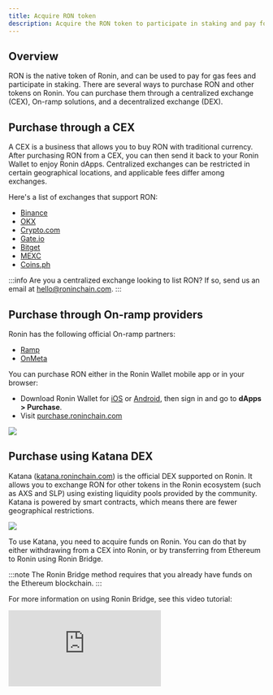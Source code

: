 ```yaml
---
title: Acquire RON token
description: Acquire the RON token to participate in staking and pay for gas fees.
---
```



## Overview

RON is the native token of Ronin, and can be used to pay for gas 
fees and participate in staking. There are several ways to purchase RON and other tokens on Ronin.
You can purchase them through a centralized exchange (CEX), On-ramp solutions, and a decentralized exchange (DEX).

## Purchase through a CEX

A CEX is a business that allows you to buy RON
with traditional currency. After purchasing RON from a CEX, you can then send it back to your Ronin Wallet to enjoy
Ronin dApps. Centralized exchanges can be restricted in certain
geographical locations, and applicable fees differ among exchanges.

Here's a list of exchanges that support RON:

* [Binance](https://www.binance.com/)
* [OKX](https://www.okx.com/)
* [Crypto.com](https://crypto.com/exchange/trade/spot/RONIN_USD)
* [Gate.io](https://www.gate.io/trade/RON_USDT)
* [Bitget](https://www.bitget.com/spot/RONUSDT)
* [MEXC](https://www.mexc.com/exchange/RON_USDT)
* [Coins.ph](https://pro.coins.ph/en-ph/trade/RON/PHP/)

:::info
Are you a centralized exchange looking to list RON? If so, send us an email at
[hello@roninchain.com](mailto:hello@roninchain.com).
:::

## Purchase through On-ramp providers

Ronin has the following official On-ramp partners:

* [Ramp](https://ramp.network/buy)
* [OnMeta](https://onmeta.in/buytoken)

You can purchase RON either in the Ronin Wallet mobile app or in your browser:

* Download Ronin Wallet for [iOS](https://apps.apple.com/us/app/ronin-wallet/id1592675001) or [Android](https://play.google.com/store/apps/details?id=com.skymavis.genesis&hl=en_US&gl=US), then sign in and go to **dApps > Purchase**.
* Visit [purchase.roninchain.com](http://purchase.roninchain.com/)

<img src={purchaseSite} width={1280} />

## Purchase using Katana DEX

Katana ([katana.roninchain.com](https://katana.roninchain.com/)) is the official DEX supported on Ronin. 
It allows you to exchange RON for other tokens in the Ronin ecosystem (such as AXS and SLP) using existing
liquidity pools provided by the community. Katana is powered by smart
contracts, which means there are fewer geographical restrictions.

<img src={katanaSite} width={1280} />

To use Katana, you need to acquire funds on Ronin. You can do that by either withdrawing from a CEX into Ronin, or by transferring from Ethereum to Ronin using Ronin Bridge. 

:::note
The Ronin Bridge method requires that you already have funds on the Ethereum blockchain.
:::

For more information on using Ronin Bridge, see this video tutorial:

<div class='embed-container'><iframe src='https://www.youtube.com/embed/cGLnULpBtC4' frameborder='0' allowfullscreen></iframe></div>
